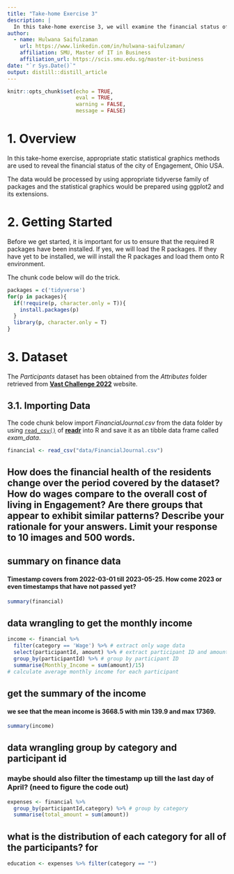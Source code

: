 ```yaml
---
title: "Take-home Exercise 3"
description: |
  In this take-home exercise 3, we will examine the financial status of the city of Engagement, Ohio USA using tidyverse, ggoplot2 and its extension.
author:
  - name: Hulwana Saifulzaman 
    url: https://www.linkedin.com/in/hulwana-saifulzaman/
    affiliation: SMU, Master of IT in Business
    affiliation_url: https://scis.smu.edu.sg/master-it-business
date: "`r Sys.Date()`"
output: distill::distill_article
---
```


```r
knitr::opts_chunk$set(echo = TRUE,
                      eval = TRUE,
                      warning = FALSE,
                      message = FALSE)
```

# 1. Overview

In this take-home exercise, appropriate static statistical graphics methods are used to reveal the financial status of the city of Engagement, Ohio USA. 

The data would be processed by using appropriate tidyverse family of packages and the statistical graphics would be prepared using ggplot2 and its extensions.


# 2. Getting Started
Before we get started, it is important for us to ensure that the required R packages have been installed. If yes, we will load the R packages. If they have yet to be installed, we will install the R packages and load them onto R environment.

The chunk code below will do the trick.

```r
packages = c('tidyverse')
for(p in packages){
  if(!require(p, character.only = T)){
    install.packages(p)
  }
  library(p, character.only = T)
}
```

# 3. Dataset

The *Participants* dataset has been obtained from the *Attributes* folder retrieved from [**Vast Challenge 2022**](https://vast-challenge.github.io/2022/) website.

## 3.1. Importing Data

The code chunk below import *FinancialJournal.csv* from the data folder by using [`read_csv()`](https://readr.tidyverse.org/reference/read_delim.html) of [**readr**](https://readr.tidyverse.org/) into R and save it as an tibble data frame called *exam_data*.

```r
financial <- read_csv("data/FinancialJournal.csv")
```
## How does the financial health of the residents change over the period covered by the dataset? How do wages compare to the overall cost of living in Engagement? Are there groups that appear to exhibit similar patterns? Describe your rationale for your answers. Limit your response to 10 images and 500 words.

## summary on finance data
#### Timestamp covers from 2022-03-01 till 2023-05-25. How come 2023 or even timestamps that have not passed yet?
```r
summary(financial)
```


## data wrangling to get the monthly income
```r
income <- financial %>% 
  filter(category == 'Wage') %>% # extract only wage data
  select(participantId, amount) %>% # extract participant ID and amount columns
  group_by(participantId) %>% # group by participant ID
  summarise(Monthly_Income = sum(amount)/15) 
# calculate average monthly income for each participant
```

## get the summary of the income

#### we see that the mean income is 3668.5 with min 139.9 and max 17369.
```r
summary(income)
```

## data wrangling group by category and participant id
### maybe should also filter the timestamp up till the last day of April? (need  to figure the code out)
```r
expenses <- financial %>% 
  group_by(participantId,category) %>% # group by category
  summarise(total_amount = sum(amount))
```
## what is the distribution of each category for all of the participants? for 
```r
education <- expenses %>% filter(category == "")
```




